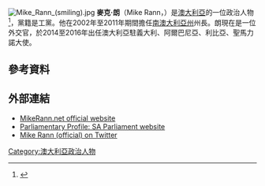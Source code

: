 [[File:Mike_Rann_(smiling).jpg|thumb]]
'''麥克·朗'''（Mike Rann，{{bd|1953年|1月5日}}）是[[澳大利亞|澳大利亞]]的一位政治人物<ref name="nationalpressclub">{{cite web | url=http://www.npc.org.au/speakerarchive/mikerann.html | title=Hon Mike Rann MP | publisher=National Press Club of Australia | date=11 June 2008 | accessdate=24 January 2016 | archiveurl=https://web.archive.org/web/20150405135909/http://www.npc.org.au/speakerarchive/mikerann.html | archivedate=2015-04-05 | deadurl=yes }}</ref>，黨籍是工黨。他在2002年至2011年期間擔任[[南澳大利亞州|南澳大利亞州]]州長。朗現在是一位外交官，於2014至2016年出任澳大利亞駐義大利、阿爾巴尼亞、利比亞、聖馬力諾大使。

==參考資料==
{{Reflist}}
==外部連結==
{{commons category|Mike Rann}}
*[https://web.archive.org/web/20160402125422/http://www.mikerann.net/ MikeRann.net official website]
*[http://www2.parliament.sa.gov.au/Internet/DesktopModules/memberdrill.aspx?pid=634 Parliamentary Profile: SA Parliament website]{{Wayback|url=http://www2.parliament.sa.gov.au/Internet/DesktopModules/memberdrill.aspx?pid=634 |date=20111025054958 }}
*[https://twitter.com/Mike_Rann Mike Rann (official) on Twitter]{{Wayback|url=https://twitter.com/Mike_Rann |date=20160408213431 }}
[[Category:澳大利亞政治人物|Category:澳大利亞政治人物]]